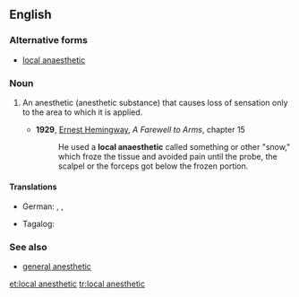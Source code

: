 ==English==

===Alternative forms===
* [[local anaesthetic]]

===Noun===
{{wikipedia}}
{{en-noun|head=[[local]] [[anesthetic]]}}

# {{context|medicine|lang=en}} An anesthetic (anesthetic substance) that causes loss of sensation only to the area to which it is applied.
#* '''1929''', [[w:Ernest Hemingway|Ernest Hemingway]], ''A Farewell to Arms'', chapter 15
#*: He used a '''local anaesthetic''' called something or other "snow," which froze the tissue and avoided pain until the probe, the scalpel or the forceps got below the frozen portion.

====Translations====
{{trans-top|a local anesthetic}}
* German: {{t|de|Lokalanästhetikum|n}} {{qualifier|technical}}, {{t|de|lokales Betäubungsmittel|n}}, {{t+|de|Betäubungsmittel|n}}
{{trans-mid}}
* Tagalog: {{t|tl|pampamanhid}}
{{trans-bottom}}

===See also===
* [[general anesthetic]]

[[et:local anesthetic]]
[[tr:local anesthetic]]